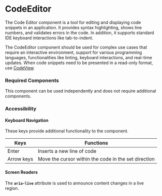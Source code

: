 
<Meta title="Components/CodeEditor/CodeEditor" />

# CodeEditor

The Code Editor component is a tool for editing and displaying code snippets in an application. 
It provides syntax highlighting, shows line numbers, and validates errors in the code.
In addition, it supports standard IDE keyboard interactions like tab-to-indent.

The CodeEditor component should be used for complex use cases that require an interactive environment, support for various programming languages, functionalities like linting, keyboard interactions, and real-time updates. 
When code snippets need to be presented in a read-only format, use [CodeView](./?path=/docs/components-codeview--docs).


### Required Components

This component can be used independently and does not require additional components. 

### Accessibility

#### Keyboard Navigation

These keys provide additional functionality to the component. 

| Keys | Functions |
| ---- | --------- |
| Enter | Inserts a new line of code |
| Arrow keys | Move the cursor within the code in the set direction |

#### Screen Readers

The **`aria-live`** attribute is used to announce content changes in a live region.

